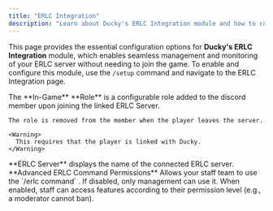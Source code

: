```yaml
---
title: "ERLC Integration"
description: "Learn about Ducky's ERLC Integration module and how to configure it."
---
```


This page provides the essential configuration options for **Ducky's ERLC Integration** module, which enables seamless management and monitoring of your ERLC server without needing to join the game. To enable and configure this module, use the `/setup` command and navigate to the ERLC Integration page.

<Steps>
  <Step title="In-Game Role" titleSize="h2">
    The **In-Game** **Role** is a configurable role added to the discord member upon joining the linked ERLC Server.

    The role is removed from the member when the player leaves the server.

    <Warning>
      This requires that the player is linked with Ducky.
    </Warning>
  </Step>
  <Step title="ERLC Server" titleSize="h2">
    **ERLC Server** displays the name of the connected ERLC server.
  </Step>
  <Step title="Advanced ERLC Command Permissions" titleSize="h2">
    **Advanced ERLC Command Permissions** Allows your staff team to use the `/erlc command` . If disabled, only management can use it. When enabled, staff can access features according to their permission level (e.g., a moderator cannot ban).
  </Step>
  <Step title="ERLC Command Logs Channel" titleSize="h2">
     
  </Step>
  <Step title="ERLC Kick/Ban Logs Channel" titleSize="h2">
    
  </Step>
  <Step title="Auto Log Kicks/BOLOs" titleSize="h2">
     
  </Step>
  <Step title="Ban Syncing Mode" titleSize="h2">
     
  </Step>
</Steps>